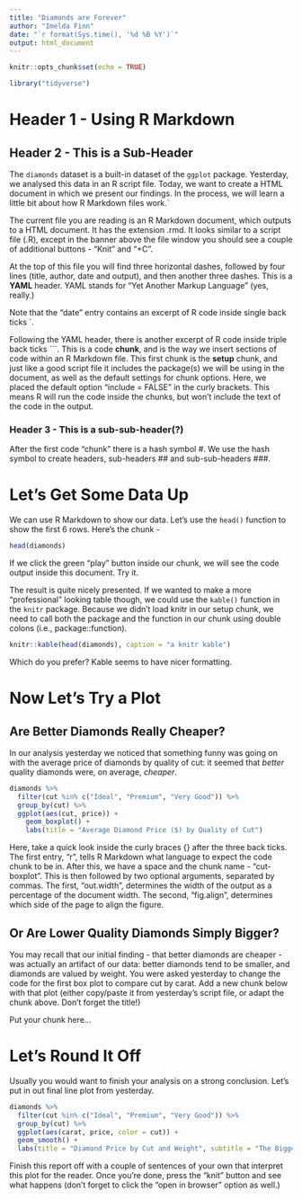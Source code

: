```yaml
---
title: "Diamonds are Forever"
author: "Imelda Finn"
date: "`r format(Sys.time(), '%d %B %Y')`"
output: html_document
---
```


```r
knitr::opts_chunk$set(echo = TRUE)

library("tidyverse")

```

# Header 1 - Using R Markdown 

## Header 2 - This is a Sub-Header

The `diamonds` dataset is a built-in dataset of the `ggplot` package. Yesterday, we analysed this data in an R script file. Today, we want to create a HTML document in which we present our findings. In the process, we will learn a little bit about how R Markdown files work.` <!--comment -->

The current file you are reading is an R Markdown document, which outputs to a HTML document. It has the extension .rmd. It looks similar to a script file (.R), except in the banner above the file window you should see a couple of additional buttons - "Knit" and "+C".

At the top of this file you will find three horizontal dashes, followed by four lines (title, author, date and output), and then another three dashes. This is a **YAML** header. YAML stands for "Yet Another Markup Language" (yes, really.) 

Note that the "date" entry contains an excerpt of R code inside single back ticks \`. 

Following the YAML header, there is another excerpt of R code inside triple back ticks \`\`\`. This is a code **chunk**, and is the way we insert sections of code within an R Markdown file. This first chunk is the **setup** chunk, and just like a good script file it includes the package(s) we will be using in the document, as well as the default settings for chunk options. Here, we placed the default option "include = FALSE" in the curly brackets. This means R will run the code inside the chunks, but won't include the text of the code in the output.

### Header 3 - This is a sub-sub-header(?)

After the first code "chunk" there is a hash symbol \#. We use the hash symbol to create headers, sub-headers \#\# and sub-sub-headers \#\#\#.

# Let's Get Some Data Up

We can use R Markdown to show our data. Let's use the `head()` function to show the first 6 rows. Here's the chunk -

```r
head(diamonds)
```

If we click the green "play" button inside our chunk, we will see the code output inside this document. Try it.

The result is quite nicely presented. If we wanted to make a more "professional" looking table though, we could use the `kable()` function in the `knitr` package. Because we didn't load knitr in our setup chunk, we need to call both the package and the function in our chunk using double colons (i.e., package::function).

```r
knitr::kable(head(diamonds), caption = "a knitr kable")
```

Which do you prefer? Kable seems to have nicer formatting.

# Now Let's Try a Plot

## Are Better Diamonds Really Cheaper?

In our analysis yesterday we noticed that something funny was going on with the average price of diamonds by quality of cut: it seemed that *better* quality diamonds were, on average, *cheaper*. 

```r
diamonds %>%
  filter(cut %in% c("Ideal", "Premium", "Very Good")) %>%
  group_by(cut) %>%
  ggplot(aes(cut, price)) +
    geom_boxplot() +
    labs(title = "Average Diamond Price ($) by Quality of Cut")
```
Here, take a quick look inside the curly braces {} after the three back ticks. The first entry, "r", tells R Markdown what language to expect the code chunk to be in. After this, we have a space and the chunk name - "cut-boxplot". This is then followed by two optional arguments, separated by commas. The first, "out.width", determines the width of the output as a percentage of the document width. The second, "fig.align", determines which side of the page to align the figure.

## Or Are Lower Quality Diamonds Simply Bigger?

You may recall that our initial finding - that better diamonds are cheaper - was actually an artifact of our data: better diamonds tend to be smaller, and diamonds are valued by weight. You were asked yesterday to change the code for the first box plot to compare cut by carat. Add a new chunk below with that plot (either copy/paste it from yesterday's script file, or adapt the chunk above. Don't forget the title!)

Put your chunk here...

# Let's Round It Off

Usually you would want to finish your analysis on a strong conclusion. Let's put in out final line plot from yesterday.

```r
diamonds %>%
  filter(cut %in% c("Ideal", "Premium", "Very Good")) %>%
  group_by(cut) %>%
  ggplot(aes(carat, price, color = cut)) +
  geom_smooth() +
  labs(title = "Diamond Price by Cut and Weight", subtitle = "The Bigger the Diamond, the Lower the Quality")
```

Finish this report off with a couple of sentences of your own that interpret this plot for the reader. Once you're done, press the "knit" button and see what happens (don't forget to click the "open in browser" option as well.)